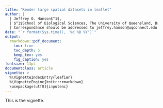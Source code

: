 ```yaml
---
title: "Render large spatial datasets in leaflet"
author: |
  | Jeffrey O. Hanson$^1$, 
  | $^1$School of Biological Sciences, The University of Queensland, Brisbane, QLD, Australia
  | Correspondance should be addressed to jeffrey.hanson@uqconnect.edu.au
date: "`r format(Sys.time(), '%d %B %Y')`"
output:
  rmarkdown::pdf_document:
    toc: true
    toc_depth: 5
    keep_tex: yes
    fig_caption: yes
fontsize: 11pt
documentclass: article
vignette: >
  %\VignetteIndexEntry{leafier}
  %\VignetteEngine{knitr::rmarkdown}
  \usepackage[utf8]{inputenc}
---
```



This is the vignette.
